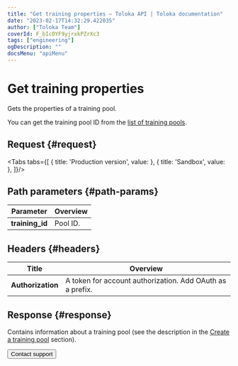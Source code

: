 ```yaml
---
title: "Get training properties — Toloka API | Toloka documentation"
date: "2023-02-17T14:32:29.422035"
author: ["Toloka Team"]
coverId: F_bIcOYF9yjrxkPZrXc3
tags: ["engineering"]
ogDescription: ""
docsMenu: "apiMenu"
---
```



# Get training properties

<Announce/>

Gets the properties of a training pool.

You can get the training pool ID from the [list of training pools](/docs/api/get-training-list).

## Request {#request}

<Tabs tabs={[
  { title: 'Production version', value: <GetTrainingList1/> },
  { title: 'Sandbox', value: <GetTrainingList2/> },
]}/>

## Path parameters {#path-params}

Parameter | Overview
----- | -----
**training_id** | Pool ID.

## Headers {#headers}

Title | Overview
----- | -----
**Authorization** | A token for account authorization. Add OAuth as a prefix.

## Response {#response}

Contains information about a training pool (see the description in the [Create a training pool](/docs/api/create-training#response) section).

<Button themeColor="light" view="default" size="l" type="link" url="/docs/guide/troubleshooting/support?form-source=api-get-training">Contact support</Button>
